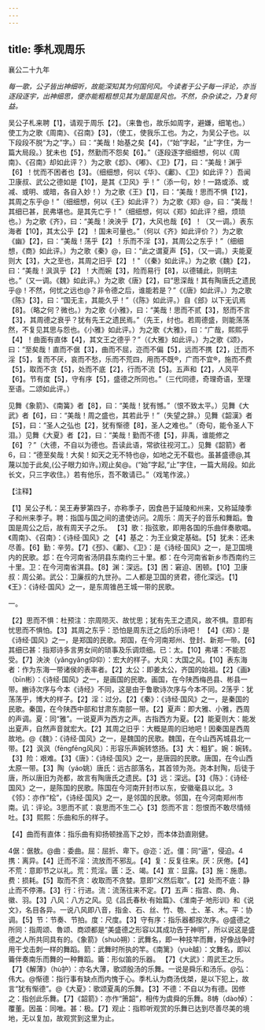 ```yaml
---
---
---
```

title: 季札观周乐
---



襄公二十九年

*每一歌，公子皆出神细听，故能深知其为何国何风。今读者于公子每一评论，亦当逐段逐宇，出神细思，便亦能粗粗想见其为是国是风也。不然，杂杂读之，乃复何益。*

吴公子札来聘【1】，请观于周乐【2】。（来鲁也，故乐如周字，避嫌，细笔也。）使工为之歌《周南》、《召南》【3】，（使工，使我乐工也。为之，为吴公子也。以下段段不脱“为之”字。）曰：“美哉！始基之矣【4】，（“始”字起，“止”字住，为一篇大局段。）犹未也【5】，然勤而不怨矣【6】。”（逐段逐字细细想，何以《周南》、《召南》却如此评？）为之歌《邶》、《嘟》、《卫》【7】，曰：“美哉！渊乎【6】！忧而不困者也【3】。（细细想，何以《华》、《鄘》、《卫》如此评？）吾闻卫康叔、武公之德如是【10】，是其《卫风》乎！”（添一句，妙！一路或添、或减、或明、或暗，各自入妙！）为之歌《王》【1】，曰：“美哉！思而不惧【12】，其周之东乎@！”（细细想，何以《王》如此评？）为之歌《郑》@，曰：“美哉！其细已甚，民弗堪也。是其先亡乎！”（细细想，何以《郑》如此评？细，烦琐也。）为之歌《齐》，曰：“美哉！泱泱乎【7】，大风也哉【6】！（又一调。）表东海者【10】，其太公乎【2】！国未可量也。”（何以《齐》如此评价？）为之歌《幽》【2】，曰：“美哉！荡乎【2】！乐而不淫【3】，其周公之东乎！”（细细想，《商》如此评。）为之歌《秦》@，曰：“此之谓夏声【5】，（又一调。）夫能夏则大【3】，大之至也，其周之旧乎【2】！"（《秦》如此评。）为之歌《魏》【2】，曰：“美哉！沨沨乎【2】！大而婉【3】，险而易行【8】，以德辅此，则明主也。”（又一调。《魏》如此评。）为之歌《唐》【2】，曰“思深哉！其有陶唐氏之遗民乎@！不然，何忧之远也@？非令德之后，谁能若是？”《《唐》如此评。）为之歌《陈》【3】，曰：“国无主，其能久乎！”（《陈》如此评。）自《郐》以下无讥焉【8】。（略之何？微也。）为之歌《小雅》，曰：“美哉！思而不贰【3】，怒而不言【3】，其周德之衰乎？犹有先王之遗民焉。”（先王，纣也。若周德盛，则能荡荡然，不复见其思与怨也。《小雅》如此评。）为之歌《大雅》，曰：“广哉，熙熙乎【4】！曲面有直体【4】，其文王之德乎？”（《大雅》如此评。）为之歌《颂》，曰：“至矣哉！直而不倨【3】，曲而不屈，迩而不偏【5】，远而不携【2】，迁而不淫【5】，复而不厌，哀而不愁，乐而不荒四，用而不既®，广而不宜®，施而不费【5】，取而不贪【5】，处而不底【2】，行而不流【5】。五声和【2】，人风平【6】。节有度【5】，守有序【5】，盛德之所同也。”（三代同德，奇理奇语，至理至语。二颂如此评。）

见舞《象箭》、《南簧》者【8】，曰：“美哉！犹有憾。”（恨不致太平。）见舞《大武》者【6】，曰：“美哉！周之盛也，其若此乎！”（失望之辞。）见舞《韶漢》者【5】，曰：“圣人之弘也【2】，犹有惭德【8】，圣人之难也。”（奇句，能令圣人下泪。）见舞《大夏》者【2】，曰：“美哉！勤而不德【5】，非禹，谁能修之【6】？”（大德，不自以为德也。吾读此语，常欲往视河工。）见舞《韶箭》者6，曰：“德至矣哉！大矣！如天之无不特也@，如地之无不载也。虽甚盛德@,其蔑以加于此矣,(公子眼力如许。)观止矣@。(“始”字起,“止”字住，一篇大局段。如此长文，只三字收住。）若有他乐，吾不敢请已。”（戏笔作波。）

【注释】

【1】吴公子札：吴王寿萝第四子，亦称季子，因食邑于延陵和州来，又称延陵季子和州来季子。聘：指国与国之间的遣使访问。2周乐：周天子的音乐和舞蹈。鲁国是周公之后，故有周天子之乐。
【3】歌：指弦歌，即用各国的乐曲伴奏歌唱。《周南》、《召南》：《诗经·国风》之
【4】基之：为王业奠定基础。【5】犹未：还未尽善。【6】勤：辛劳。【7】《邳》、《鄘》、《卫》：是《诗经·国风》之一，是卫国境内的民歌。邶：在今河南省汤阴县东南约三十里。都：在今河南省新乡市西南约三十里。卫：在今河南省淇县。【8】渊：深远。【3】困：窘迫、困顿。【10】卫康叔：周公弟。武公：卫廉叔的九世孙。二人都是卫国的贤君，德化深远。【1】《王》：《诗经·国风》之一，是东周锥邑王城一带的民歌。

一。

【2】思而不惧：杜预注：宗周陨灭、故忧思；犹有先王之遗风，故不惧。意即有忧思而不惧怕。【3】其周之东乎：恐怕是周东迁之后的乐诗吧！
【4】《郑》：是《诗经·国风》之一，是郑国的民歌。郑国，在今河南郑州、登封、新郑一带。【6】其细已甚：指郑诗多言男女间的琐事及乐调烦细。已：太。【10】弗堪：不能忍受。【7】泱泱（yǎngyǎng仰仰）：宏大的样子。大风：大国之风。【10】表东海者：作为东海一带诸侯的表率者。【2】太公：即姜太公，齐国的始祖。【2】《画》（bīn彬）：《诗经·国风》之一，是画国的民歌。画国，在今陕西梅邑县、彬县一带。豳诗次序与今本《诗经》不同，这是由于鲁歌诗次序与今本不同。2荡乎：犹荡荡乎，博大的样子。【2】淫：过分。【2】《秦》：《诗经·国风》之一，是秦国的民歌。秦国，在今陕西中部和甘肃东南部一带。【2】夏声：即大雅、小雅，西周的声调。夏：同“雅”。一说夏声为西方之声。古指西方为夏。【2】能夏则大：能发出夏声，自然声音就宏大。【2】其周之旧乎：大概是周的旧地吧！因秦国是西周故地。@《魏》：《诗经·国风》之一，是魏国的民歌。魏国，在今山西芮城县北一带。【2】沨沨（fēngfēng风风）：形容乐声婉转悠扬。【3】大：粗犷。婉：婉转。【3】险：艰难。【3】《唐》：《诗经·国风》之一，是唐园的民歌。唐国，在今山西太原一带。【3】陶（yáo姚）唐氏：远古部落名，其首领为尧。尧本封陶，后徒于唐，所以唐旧为尧都，故言有陶唐氏之遗民。【3】远：深远。【3】《陈》：《诗经·国风》之一，是陈国的民歌。陈国在今河南开封市以东，安徽毫县以北。3《邻》：亦作“桧”，《诗经·国风》之一，是邻国的民歌。邻国，在今河南郑州市南。讥：评论。3思而不贰：哀思而不生二心【3】怨而不言：怨恨而不敢尽情倾吐。【3】熙熙：乐曲和乐的样子。

【4】曲而有直体：指乐曲有抑扬顿挫高下之妙，而本体劲直刚健。

4倨：倨敖。@曲：委曲。屈：屈折、卑下。@迩：近。僵：同“逼”，侵迫。4携：离异。【4】迁而不淫：流放而不邪乱。【4】复：反复往来。厌：厌倦。【4】不荒：意即节之以礼。荒：荒淫。匮：乏、竭。【4】宣：显露。【3】施：施患。费：损耗。【5】取而不贪：收取而不贪婪。意即“义然后取”。【2】处而不底：静止而不停滞。【3】行：行进。流：流荡往来不定。【7】五声：指宫、商、角、徽、羽。【3】八风：八方之风。见《吕氏春秋·有始篇》、《淮南子·地形训》和《说文》，名目各异。一说八风即八音，指金、石、丝、竹、匏、土、革、木。平：协调。【5】节：节奏、节拍。度：尺度。【3】守有序：指乐器都按次序。@盛德之所同：指周颂、魯颂、商颂都是“美盛德之形容以其成功告于神明”，所以说这是盛德之人所共同具有的。《象箭》（shuò朔）：武舞名，即一种技竿而舞，好像战争时用干戈击刺一样的舞蹈。箭：武舞时所执的竿。《南篱》（yuè越）：文舞名，即以籥伴奏南乐而舞的一种舞蹈。籥：形似笛的乐器。
【7】《大武》：周武王之乐。【7】《解薄》（hù护）：亦名大薄，歌颂殷汤的乐舞。一说是舜乐和汤乐。@弘：伟大。@惭德：指行事有缺点而内愧于心。季札认为商汤伐桀，是以下犯上，故言“犹有惭德”。@《大夏》：歌颂夏禹的乐舞。【3】不德：不自以为有德。因修之：指创此乐舞。【7】《韶箭》：亦作“箫韶”，相传为虞舜的乐舞。8帱（dào悼）：覆董。因虽：同唯。甚：极。【7】观止：指聆听观赏的乐舞已达到尽善尽美的境地，无以复加，故观赏到这里为止。